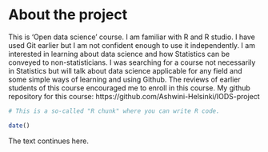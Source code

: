 
# About the project

This is 'Open data science' course. I am familiar with R and R studio. I have used Git earlier but I am not confident enough to use it independently. 
I am interested in learning about data science and how Statistics can be conveyed to non-statisticians.
I was searching for a course not necessarily in Statistics but will talk about data science applicable for any field and some simple ways of learning and using Github.
The reviews of earlier students of this course encouraged me to enroll in this course.
My github repository for this course: https://github.com/Ashwini-Helsinki/IODS-project

```r
# This is a so-called "R chunk" where you can write R code.

date()

```
The text continues here.

